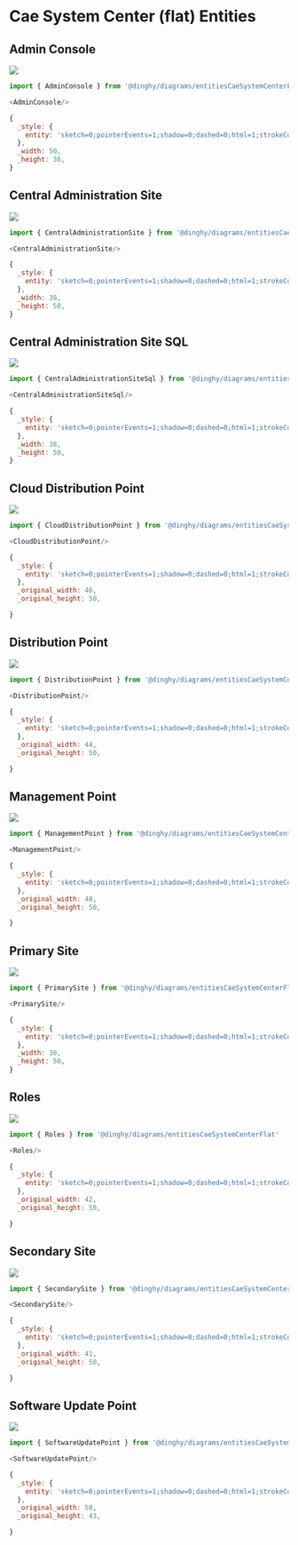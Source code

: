 
# Cae System Center (flat) Entities


## Admin Console

<Tabs>
  <TabItem value="Preview">

![](./admin-console.png#drawio)

  </TabItem>
  <TabItem value="Usage">
    
```js
import { AdminConsole } from '@dinghy/diagrams/entitiesCaeSystemCenterFlat'

<AdminConsole/>
```

  </TabItem>
  <TabItem value="Definition">
    
```js
{
  _style: {
    entity: 'sketch=0;pointerEvents=1;shadow=0;dashed=0;html=1;strokeColor=none;labelPosition=center;verticalLabelPosition=bottom;verticalAlign=top;align=center;fillColor=#515151;shape=mxgraph.mscae.system_center.admin_console',
  },
  _width: 50,
  _height: 36,
}
```

  </TabItem>
</Tabs>


## Central Administration Site

<Tabs>
  <TabItem value="Preview">

![](./central-administration-site.png#drawio)

  </TabItem>
  <TabItem value="Usage">
    
```js
import { CentralAdministrationSite } from '@dinghy/diagrams/entitiesCaeSystemCenterFlat'

<CentralAdministrationSite/>
```

  </TabItem>
  <TabItem value="Definition">
    
```js
{
  _style: {
    entity: 'sketch=0;pointerEvents=1;shadow=0;dashed=0;html=1;strokeColor=none;labelPosition=center;verticalLabelPosition=bottom;verticalAlign=top;align=center;fillColor=#515151;shape=mxgraph.mscae.enterprise.database_server',
  },
  _width: 38,
  _height: 50,
}
```

  </TabItem>
</Tabs>


## Central Administration Site SQL

<Tabs>
  <TabItem value="Preview">

![](./central-administration-site-sql.png#drawio)

  </TabItem>
  <TabItem value="Usage">
    
```js
import { CentralAdministrationSiteSql } from '@dinghy/diagrams/entitiesCaeSystemCenterFlat'

<CentralAdministrationSiteSql/>
```

  </TabItem>
  <TabItem value="Definition">
    
```js
{
  _style: {
    entity: 'sketch=0;pointerEvents=1;shadow=0;dashed=0;html=1;strokeColor=none;labelPosition=center;verticalLabelPosition=bottom;verticalAlign=top;align=center;fillColor=#515151;shape=mxgraph.mscae.system_center.central_administration_site_sql',
  },
  _width: 38,
  _height: 50,
}
```

  </TabItem>
</Tabs>


## Cloud Distribution Point

<Tabs>
  <TabItem value="Preview">

![](./cloud-distribution-point.png#drawio)

  </TabItem>
  <TabItem value="Usage">
    
```js
import { CloudDistributionPoint } from '@dinghy/diagrams/entitiesCaeSystemCenterFlat'

<CloudDistributionPoint/>
```

  </TabItem>
  <TabItem value="Definition">
    
```js
{
  _style: {
    entity: 'sketch=0;pointerEvents=1;shadow=0;dashed=0;html=1;strokeColor=none;labelPosition=center;verticalLabelPosition=bottom;verticalAlign=top;align=center;fillColor=#515151;shape=mxgraph.mscae.system_center.cloud_distribution_point',
  },
  _original_width: 46,
  _original_height: 50,

}
```

  </TabItem>
</Tabs>


## Distribution Point

<Tabs>
  <TabItem value="Preview">

![](./distribution-point.png#drawio)

  </TabItem>
  <TabItem value="Usage">
    
```js
import { DistributionPoint } from '@dinghy/diagrams/entitiesCaeSystemCenterFlat'

<DistributionPoint/>
```

  </TabItem>
  <TabItem value="Definition">
    
```js
{
  _style: {
    entity: 'sketch=0;pointerEvents=1;shadow=0;dashed=0;html=1;strokeColor=none;labelPosition=center;verticalLabelPosition=bottom;verticalAlign=top;align=center;fillColor=#515151;shape=mxgraph.mscae.system_center.distribution_point',
  },
  _original_width: 44,
  _original_height: 50,

}
```

  </TabItem>
</Tabs>


## Management Point

<Tabs>
  <TabItem value="Preview">

![](./management-point.png#drawio)

  </TabItem>
  <TabItem value="Usage">
    
```js
import { ManagementPoint } from '@dinghy/diagrams/entitiesCaeSystemCenterFlat'

<ManagementPoint/>
```

  </TabItem>
  <TabItem value="Definition">
    
```js
{
  _style: {
    entity: 'sketch=0;pointerEvents=1;shadow=0;dashed=0;html=1;strokeColor=none;labelPosition=center;verticalLabelPosition=bottom;verticalAlign=top;align=center;fillColor=#515151;shape=mxgraph.mscae.system_center.management_point',
  },
  _original_width: 48,
  _original_height: 50,

}
```

  </TabItem>
</Tabs>


## Primary Site

<Tabs>
  <TabItem value="Preview">

![](./primary-site.png#drawio)

  </TabItem>
  <TabItem value="Usage">
    
```js
import { PrimarySite } from '@dinghy/diagrams/entitiesCaeSystemCenterFlat'

<PrimarySite/>
```

  </TabItem>
  <TabItem value="Definition">
    
```js
{
  _style: {
    entity: 'sketch=0;pointerEvents=1;shadow=0;dashed=0;html=1;strokeColor=none;labelPosition=center;verticalLabelPosition=bottom;verticalAlign=top;align=center;fillColor=#515151;shape=mxgraph.mscae.system_center.primary_site',
  },
  _width: 38,
  _height: 50,
}
```

  </TabItem>
</Tabs>


## Roles

<Tabs>
  <TabItem value="Preview">

![](./roles.png#drawio)

  </TabItem>
  <TabItem value="Usage">
    
```js
import { Roles } from '@dinghy/diagrams/entitiesCaeSystemCenterFlat'

<Roles/>
```

  </TabItem>
  <TabItem value="Definition">
    
```js
{
  _style: {
    entity: 'sketch=0;pointerEvents=1;shadow=0;dashed=0;html=1;strokeColor=none;labelPosition=center;verticalLabelPosition=bottom;verticalAlign=top;align=center;fillColor=#515151;shape=mxgraph.mscae.system_center.roles',
  },
  _original_width: 42,
  _original_height: 50,

}
```

  </TabItem>
</Tabs>


## Secondary Site

<Tabs>
  <TabItem value="Preview">

![](./secondary-site.png#drawio)

  </TabItem>
  <TabItem value="Usage">
    
```js
import { SecondarySite } from '@dinghy/diagrams/entitiesCaeSystemCenterFlat'

<SecondarySite/>
```

  </TabItem>
  <TabItem value="Definition">
    
```js
{
  _style: {
    entity: 'sketch=0;pointerEvents=1;shadow=0;dashed=0;html=1;strokeColor=none;labelPosition=center;verticalLabelPosition=bottom;verticalAlign=top;align=center;fillColor=#515151;shape=mxgraph.mscae.system_center.secondary_site',
  },
  _original_width: 41,
  _original_height: 50,

}
```

  </TabItem>
</Tabs>


## Software Update Point

<Tabs>
  <TabItem value="Preview">

![](./software-update-point.png#drawio)

  </TabItem>
  <TabItem value="Usage">
    
```js
import { SoftwareUpdatePoint } from '@dinghy/diagrams/entitiesCaeSystemCenterFlat'

<SoftwareUpdatePoint/>
```

  </TabItem>
  <TabItem value="Definition">
    
```js
{
  _style: {
    entity: 'sketch=0;pointerEvents=1;shadow=0;dashed=0;html=1;strokeColor=none;labelPosition=center;verticalLabelPosition=bottom;verticalAlign=top;align=center;fillColor=#515151;shape=mxgraph.mscae.system_center.software_update_point',
  },
  _original_width: 50,
  _original_height: 43,

}
```

  </TabItem>
</Tabs>

